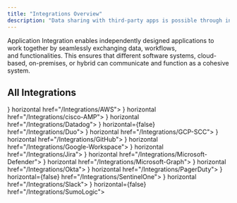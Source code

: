 ```yaml
---
title: "Integrations Overview"
description: "Data sharing with third-party apps is possible through integrations."
---
```


Application Integration enables independently designed applications to work together by seamlessly exchanging data, workflows, and functionalities. This ensures that different software systems, cloud-based, on-premises, or hybrid can communicate and function as a cohesive system.

## All Integrations

<CardGroup cols="3">
  <Card title="AWS" icon={<svg xmlns="http://www.w3.org/2000/svg" x="0px" y="0px" width="24" height="24" viewBox="0 0 48 48">
<path fill="#252f3e" d="M13.527,21.529c0,0.597,0.064,1.08,0.176,1.435c0.128,0.355,0.287,0.742,0.511,1.161 c0.08,0.129,0.112,0.258,0.112,0.371c0,0.161-0.096,0.322-0.303,0.484l-1.006,0.677c-0.144,0.097-0.287,0.145-0.415,0.145 c-0.16,0-0.319-0.081-0.479-0.226c-0.224-0.242-0.415-0.5-0.575-0.758c-0.16-0.274-0.319-0.58-0.495-0.951 c-1.245,1.483-2.81,2.225-4.694,2.225c-1.341,0-2.411-0.387-3.193-1.161s-1.181-1.806-1.181-3.096c0-1.37,0.479-2.483,1.453-3.321 s2.267-1.258,3.911-1.258c0.543,0,1.102,0.048,1.692,0.129s1.197,0.21,1.836,0.355v-1.177c0-1.225-0.255-2.08-0.75-2.58 c-0.511-0.5-1.373-0.742-2.602-0.742c-0.559,0-1.133,0.064-1.724,0.21c-0.591,0.145-1.165,0.322-1.724,0.548 c-0.255,0.113-0.447,0.177-0.559,0.21c-0.112,0.032-0.192,0.048-0.255,0.048c-0.224,0-0.335-0.161-0.335-0.5v-0.79 c0-0.258,0.032-0.451,0.112-0.564c0.08-0.113,0.224-0.226,0.447-0.339c0.559-0.29,1.229-0.532,2.012-0.726 c0.782-0.21,1.612-0.306,2.49-0.306c1.9,0,3.289,0.435,4.183,1.306c0.878,0.871,1.325,2.193,1.325,3.966v5.224H13.527z M7.045,23.979c0.527,0,1.07-0.097,1.644-0.29c0.575-0.193,1.086-0.548,1.517-1.032c0.255-0.306,0.447-0.645,0.543-1.032 c0.096-0.387,0.16-0.855,0.16-1.403v-0.677c-0.463-0.113-0.958-0.21-1.469-0.274c-0.511-0.064-1.006-0.097-1.501-0.097 c-1.07,0-1.852,0.21-2.379,0.645s-0.782,1.048-0.782,1.854c0,0.758,0.192,1.322,0.591,1.709 C5.752,23.786,6.311,23.979,7.045,23.979z M19.865,25.721c-0.287,0-0.479-0.048-0.607-0.161c-0.128-0.097-0.239-0.322-0.335-0.629 l-3.752-12.463c-0.096-0.322-0.144-0.532-0.144-0.645c0-0.258,0.128-0.403,0.383-0.403h1.565c0.303,0,0.511,0.048,0.623,0.161 c0.128,0.097,0.223,0.322,0.319,0.629l2.682,10.674l2.49-10.674c0.08-0.322,0.176-0.532,0.303-0.629 c0.128-0.097,0.351-0.161,0.639-0.161h1.277c0.303,0,0.511,0.048,0.639,0.161c0.128,0.097,0.239,0.322,0.303,0.629l2.522,10.803 l2.762-10.803c0.096-0.322,0.208-0.532,0.319-0.629c0.128-0.097,0.335-0.161,0.623-0.161h1.485c0.255,0,0.399,0.129,0.399,0.403 c0,0.081-0.016,0.161-0.032,0.258s-0.048,0.226-0.112,0.403l-3.847,12.463c-0.096,0.322-0.208,0.532-0.335,0.629 s-0.335,0.161-0.607,0.161h-1.373c-0.303,0-0.511-0.048-0.639-0.161c-0.128-0.113-0.239-0.322-0.303-0.645l-2.474-10.4 L22.18,24.915c-0.08,0.322-0.176,0.532-0.303,0.645c-0.128,0.113-0.351,0.161-0.639,0.161H19.865z M40.379,26.156 c-0.83,0-1.66-0.097-2.458-0.29c-0.798-0.193-1.421-0.403-1.836-0.645c-0.255-0.145-0.431-0.306-0.495-0.451 c-0.064-0.145-0.096-0.306-0.096-0.451v-0.822c0-0.339,0.128-0.5,0.367-0.5c0.096,0,0.192,0.016,0.287,0.048 c0.096,0.032,0.239,0.097,0.399,0.161c0.543,0.242,1.133,0.435,1.756,0.564c0.639,0.129,1.261,0.193,1.9,0.193 c1.006,0,1.788-0.177,2.331-0.532c0.543-0.355,0.83-0.871,0.83-1.532c0-0.451-0.144-0.822-0.431-1.129 c-0.287-0.306-0.83-0.58-1.612-0.838l-2.315-0.726c-1.165-0.371-2.027-0.919-2.554-1.645c-0.527-0.709-0.798-1.499-0.798-2.338 c0-0.677,0.144-1.274,0.431-1.79s0.671-0.967,1.149-1.322c0.479-0.371,1.022-0.645,1.66-0.838C39.533,11.081,40.203,11,40.906,11 c0.351,0,0.718,0.016,1.07,0.064c0.367,0.048,0.702,0.113,1.038,0.177c0.319,0.081,0.623,0.161,0.91,0.258s0.511,0.193,0.671,0.29 c0.224,0.129,0.383,0.258,0.479,0.403c0.096,0.129,0.144,0.306,0.144,0.532v0.758c0,0.339-0.128,0.516-0.367,0.516 c-0.128,0-0.335-0.064-0.607-0.193c-0.91-0.419-1.932-0.629-3.065-0.629c-0.91,0-1.628,0.145-2.123,0.451 c-0.495,0.306-0.75,0.774-0.75,1.435c0,0.451,0.16,0.838,0.479,1.145c0.319,0.306,0.91,0.613,1.756,0.887l2.267,0.726 c1.149,0.371,1.98,0.887,2.474,1.548s0.734,1.419,0.734,2.257c0,0.693-0.144,1.322-0.415,1.87 c-0.287,0.548-0.671,1.032-1.165,1.419c-0.495,0.403-1.086,0.693-1.772,0.903C41.943,26.043,41.193,26.156,40.379,26.156z"></path><path fill="#f90" d="M43.396,33.992c-5.252,3.918-12.883,5.998-19.445,5.998c-9.195,0-17.481-3.434-23.739-9.142 c-0.495-0.451-0.048-1.064,0.543-0.709c6.769,3.966,15.118,6.369,23.755,6.369c5.827,0,12.229-1.225,18.119-3.741 C43.508,32.364,44.258,33.347,43.396,33.992z M45.583,31.477c-0.671-0.871-4.438-0.419-6.146-0.21 c-0.511,0.064-0.591-0.387-0.128-0.726c3.001-2.128,7.934-1.516,8.509-0.806c0.575,0.726-0.16,5.708-2.969,8.094 c-0.431,0.371-0.846,0.177-0.655-0.306C44.833,35.927,46.254,32.331,45.583,31.477z"></path>
</svg>} horizontal href="/Integrations/AWS">
    
  </Card>
  <Card title="Cisco AMP" icon={<svg width="24px" height="24px" viewBox="0 0 24 24" role="img" xmlns="http://www.w3.org/2000/svg"><path d="M16.331 18.171V17.06l-.022.01c-.25.121-.522.19-.801.203a1.186 1.186 0 0 1-.806-.237 1.038 1.038 0 0 1-.352-.498 1.21 1.21 0 0 1-.023-.667c.052-.225.178-.426.357-.569.16-.134.355-.218.562-.242a1.85 1.85 0 0 1 1.061.198l.024.013v-1.117l-.051-.014a2.862 2.862 0 0 0-1.011-.132 2.34 2.34 0 0 0-.903.206c-.287.132-.54.327-.739.571a2.221 2.221 0 0 0-.04 2.705c.295.378.709.645 1.175.756.491.12 1.006.102 1.487-.052l.082-.023m-10.995 0V17.06l-.022.01c-.25.121-.522.19-.801.203a1.183 1.183 0 0 1-.806-.237 1.03 1.03 0 0 1-.351-.498 1.202 1.202 0 0 1-.024-.667c.052-.225.177-.426.357-.569.16-.134.355-.218.562-.242a1.85 1.85 0 0 1 1.061.198l.024.013v-1.117l-.051-.014a2.862 2.862 0 0 0-1.011-.132 2.344 2.344 0 0 0-.903.206 2.08 2.08 0 0 0-.74.571 2.224 2.224 0 0 0-.041 2.705 2.11 2.11 0 0 0 1.176.756c.491.12 1.005.102 1.487-.052l.083-.023m3.924-.922-.004.957.07.012c.22.041.441.069.664.085.195.019.391.022.587.012.187-.014.372-.049.551-.104.21-.06.405-.163.571-.305a1.16 1.16 0 0 0 .333-.478 1.31 1.31 0 0 0-.007-.96 1.068 1.068 0 0 0-.298-.414 1.261 1.261 0 0 0-.438-.255l-.722-.268a.388.388 0 0 1-.197-.188.245.245 0 0 1 .008-.219.382.382 0 0 1 .154-.142.798.798 0 0 1 .257-.074c.153-.022.308-.021.46.005.18.02.358.051.533.096l.038.008v-.883l-.069-.015a4.749 4.749 0 0 0-.543-.097 2.844 2.844 0 0 0-.714-.003c-.3.027-.585.143-.821.33-.16.126-.281.293-.351.484-.104.29-.105.608 0 .899.054.145.14.274.252.381.097.093.207.173.327.236.157.084.324.149.497.195.057.017.114.035.17.054l.085.031.024.01c.084.03.162.078.226.14.045.042.08.094.101.151a.325.325 0 0 1 .001.161.339.339 0 0 1-.166.198.856.856 0 0 1-.275.086 2.032 2.032 0 0 1-.427.021 5.208 5.208 0 0 1-.557-.074 9.195 9.195 0 0 1-.287-.067l-.033-.006zm-2.475.995h1.05v-4.167h-1.05v4.167zm12.162-2.936a1.095 1.095 0 0 1 1.541.158 1.094 1.094 0 0 1-.157 1.541l-.017.014a1.096 1.096 0 0 1-1.367-1.713m-1.525.854a2.193 2.193 0 0 0 2.666 2.107 2.139 2.139 0 0 0 .701-3.937 2.207 2.207 0 0 0-3.367 1.83m5.539-5.434a.52.52 0 0 0 1.039 0V9.573a.52.52 0 0 0-1.039 0v1.155m-2.844 0a.522.522 0 0 0 1.041 0V8.139a.521.521 0 0 0-1.04 0v2.589m-2.887 1.043a.521.521 0 0 0 1.039 0V6.17a.52.52 0 0 0-1.039 0v5.601m-2.838-1.043a.521.521 0 0 0 1.04 0V8.139a.52.52 0 0 0-1.039 0v2.589m-2.9 0a.522.522 0 0 0 1.039 0V9.573a.52.52 0 0 0-1.039 0v1.155m-2.87 0a.52.52 0 0 0 1.039 0V8.139a.52.52 0 0 0-1.039 0v2.589m-2.887 1.043a.52.52 0 0 0 1.039 0V6.17a.52.52 0 0 0-1.039 0v5.601m-2.861-1.043a.522.522 0 0 0 1.04 0V8.139a.52.52 0 0 0-1.039 0v2.589m-2.877 0a.521.521 0 0 0 1.039 0V9.573a.52.52 0 0 0-1.039 0v1.155"/></svg>} horizontal href="/Integrations/cisco-AMP">
    
  </Card>
  <Card title="Datadog" icon={<svg xmlns="http://www.w3.org/2000/svg" width="24" height="24" viewBox="0 0 24 24"><path fill="#59c7f9" d="m19.57 17.04l-1.997-1.316l-1.665 2.782l-1.937-.567l-1.706 2.604l.087.82l9.274-1.71l-.538-5.794zm-8.649-2.498l1.488-.204c.241.108.409.15.697.223c.45.117.97.23 1.741-.16c.18-.088.553-.43.704-.625l6.096-1.106l.622 7.527l-10.444 1.882zm11.325-2.712l-.602.115L20.488 0L.789 2.285l2.427 19.693l2.306-.334c-.184-.263-.471-.581-.96-.989c-.68-.564-.44-1.522-.039-2.127c.53-1.022 3.26-2.322 3.106-3.956c-.056-.594-.15-1.368-.702-1.898c-.02.22.017.432.017.432s-.227-.289-.34-.683c-.112-.15-.2-.199-.319-.4c-.085.233-.073.503-.073.503s-.186-.437-.216-.807c-.11.166-.137.48-.137.48s-.241-.69-.186-1.062c-.11-.323-.436-.965-.343-2.424c.6.421 1.924.321 2.44-.439c.171-.251.288-.939-.086-2.293c-.24-.868-.835-2.16-1.066-2.651l-.028.02c.122.395.374 1.223.47 1.625c.293 1.218.372 1.642.234 2.204c-.116.488-.397.808-1.107 1.165c-.71.358-1.653-.514-1.713-.562c-.69-.55-1.224-1.447-1.284-1.883c-.062-.477.275-.763.445-1.153c-.243.07-.514.192-.514.192s.323-.334.722-.624c.165-.109.262-.178.436-.323a10 10 0 0 0-.456.003s.42-.227.855-.392c-.318-.014-.623-.003-.623-.003s.937-.419 1.678-.727c.509-.208 1.006-.147 1.286.257c.367.53.752.817 1.569.996c.501-.223.653-.337 1.284-.509c.554-.61.99-.688.99-.688s-.216.198-.274.51c.314-.249.66-.455.66-.455s-.134.164-.259.426l.03.043c.366-.22.797-.394.797-.394s-.123.156-.268.358c.277-.002.838.012 1.056.037c1.285.028 1.552-1.374 2.045-1.55c.618-.22.894-.353 1.947.68c.903.888 1.609 2.477 1.259 2.833c-.294.295-.874-.115-1.516-.916a3.5 3.5 0 0 1-.716-1.562a1.53 1.53 0 0 0-.497-.85s.23.51.23.96c0 .246.03 1.165.424 1.68c-.039.076-.057.374-.1.43c-.458-.554-1.443-.95-1.604-1.067c.544.445 1.793 1.468 2.273 2.449c.453.927.186 1.777.416 1.997c.065.063.976 1.197 1.15 1.767c.306.994.019 2.038-.381 2.685l-1.117.174c-.163-.045-.273-.068-.42-.153c.08-.143.241-.5.243-.572l-.063-.111c-.348.492-.93.97-1.414 1.245c-.633.359-1.363.304-1.838.156c-1.348-.415-2.623-1.327-2.93-1.566c0 0-.01.191.048.234c.34.383 1.119 1.077 1.872 1.56l-1.605.177l.759 5.908c-.337.048-.39.071-.757.124c-.325-1.147-.946-1.895-1.624-2.332c-.599-.384-1.424-.47-2.214-.314l-.05.059a2.85 2.85 0 0 1 1.863.444c.654.413 1.181 1.481 1.375 2.124c.248.822.42 1.7-.248 2.632c-.476.662-1.864 1.028-2.986.237c.3.481.705.876 1.25.95c.809.11 1.577-.03 2.106-.574c.452-.464.69-1.434.628-2.456l.714-.104l.258 1.834l11.827-1.424zM15.05 6.848c-.034.075-.085.125-.007.37l.004.014l.013.032l.032.073c.14.287.295.558.552.696q.1-.017.207-.023c.242-.01.395.028.492.08c.009-.048.01-.119.005-.222c-.018-.364.072-.982-.626-1.308c-.264-.122-.634-.084-.757.068a.3.3 0 0 1 .058.013c.186.066.06.13.027.207m1.958 3.392c-.092-.05-.52-.03-.821.005c-.574.068-1.193.267-1.328.372c-.247.191-.135.523.047.66c.511.382.96.638 1.432.575c.29-.038.546-.497.728-.914c.124-.288.124-.598-.058-.698m-5.077-2.942c.162-.154-.805-.355-1.556.156c-.554.378-.571 1.187-.041 1.646c.053.046.096.078.137.104a4.8 4.8 0 0 1 1.396-.412c.113-.125.243-.345.21-.745c-.044-.542-.455-.456-.146-.749"/></svg>} horizontal href="/Integrations/Datadog">
    
  </Card>
  <Card title="DuoSecurity" icon={<svg viewBox="0 0 567.2455134720947 95.92" xmlns="http://www.w3.org/2000/svg" width="2500" height="423"><path d="M32.08 0H45v77.25H32.08z" fill="#6b0aea"/><g fill-rule="evenodd"><path d="M48.13 95.88l12.91-8V21a32.21 32.21 0 0 0-12.91-5.72zM16 87.92l12.92 8v-80.6A32.19 32.19 0 0 0 16 21zM64.17 3.67v82.81l6-3.72a15.3 15.3 0 0 0 6.89-13V30.65c.03-11.28-12.89-26.98-12.89-26.98zM0 69.73a15.27 15.27 0 0 0 6.89 13l6 3.72V3.67S0 19.37 0 30.65z" fill="#6b0aea"/><path d="M386.68 78.16V17.24l9.32-3.92v64.84zM372 52.64a11.52 11.52 0 0 0-3.69-8.79 12.59 12.59 0 0 0-8.77-3.28 12.16 12.16 0 0 0-8.65 3.28 13.24 13.24 0 0 0-4 8.79zm-12.64 26.25q-9.83 0-16-6.32t-6.13-16.77q0-10.44 6.23-16.73t16.11-6.27q9.89 0 16 6t6.15 15.76a27.23 27.23 0 0 1-.33 4.37h-34.6a12.7 12.7 0 0 0 3.81 8.87 12.25 12.25 0 0 0 8.73 3.28q7.63 0 10.74-6.24h10.09A20 20 0 0 1 372.73 75a22.14 22.14 0 0 1-13.37 3.89zm-58.63-45.36v7q4.5-7.77 14.43-7.77a16.93 16.93 0 0 1 12.58 5q5 5 5 14v26.4h-9.26V53.21q0-6-3-9.19a10.83 10.83 0 0 0-8.28-3.2 11 11 0 0 0-8.4 3.18q-3.07 3.19-3.07 9.19v24.97h-9.35V33.53zM274 78.16V33.53h9.35v44.63zm-6.77-37.1h-11v24.7a4.72 4.72 0 0 0 1.19 3.61c.79.73 2.14 1.09 4.06 1.09h5.74v7.7h-7.38q-13 0-13-12.4V26.34l9.43-3.91v11.1h11zm-56.69-7.53v7Q215 32.8 225 32.8a17 17 0 0 1 12.59 5q5 5 5 14v26.36h-9.27V53.21q0-6-3-9.19a10.83 10.83 0 0 0-8.28-3.2A11 11 0 0 0 213.6 44q-3.07 3.19-3.08 9.19v24.97h-9.34V33.53zm-24 19.11a11.52 11.52 0 0 0-3.69-8.79 12.59 12.59 0 0 0-8.85-3.28 12.16 12.16 0 0 0-8.65 3.28 13.19 13.19 0 0 0-4 8.79zm-12.68 26.25q-9.84 0-16-6.32t-6.14-16.77q0-10.44 6.23-16.73t16.11-6.27q9.88 0 16 6t6.15 15.76a27.23 27.23 0 0 1-.33 4.37h-34.6a12.66 12.66 0 0 0 3.82 8.87 12.21 12.21 0 0 0 8.73 3.28q7.62 0 10.74-6.24h10.08A20 20 0 0 1 187.22 75a22.13 22.13 0 0 1-13.36 3.89zm-46.59-50.22a10.54 10.54 0 0 0-6.8 2.1 7.39 7.39 0 0 0-2.63 6.12A6.91 6.91 0 0 0 121 43a21.56 21.56 0 0 0 7.54 3.08q4.42 1 8.85 2.23A15.94 15.94 0 0 1 144.9 53q3.1 3.39 3.11 9.64t-5.33 11.17q-5.33 4.95-14.26 5t-14.51-4.14a13.41 13.41 0 0 1-5.58-11.42h10a8.6 8.6 0 0 0 2.79 5.92q2.46 2.18 7.22 2.18a10.91 10.91 0 0 0 7.5-2.43 8 8 0 0 0 1.06-10.93 10.27 10.27 0 0 0-4.34-2.8 56 56 0 0 0-5.86-1.66q-3.2-.72-6.44-1.7a27.57 27.57 0 0 1-5.9-2.51 11.71 11.71 0 0 1-4.35-4.5 14.44 14.44 0 0 1-1.68-7.24 14.72 14.72 0 0 1 5.37-11.87q5.37-4.5 13.94-4.5T141.33 25q5.13 3.89 5.7 11.26H136.7a8.14 8.14 0 0 0-2.79-5.43 9.61 9.61 0 0 0-6.64-2.16zM532.86 36.07a19.44 19.44 0 0 0-8.84 2 15.82 15.82 0 0 0-6.51 6.1 19.76 19.76 0 0 0-2.58 10.12H550a18.2 18.2 0 0 0-2.05-10.16 14.78 14.78 0 0 0-6.39-6.1 19.46 19.46 0 0 0-8.7-1.96zm-.16 38.71a18.65 18.65 0 0 0 11.3-3.34 13.63 13.63 0 0 0 5.57-9.11h3.85a17.64 17.64 0 0 1-6.68 11.24q-5.44 4.26-13.88 4.26a22.74 22.74 0 0 1-11.17-2.69 19.25 19.25 0 0 1-7.69-7.75 24.4 24.4 0 0 1-2.78-12A24.2 24.2 0 0 1 514 43.54a19.31 19.31 0 0 1 7.66-7.75 22.74 22.74 0 0 1 11.17-2.69A22.19 22.19 0 0 1 544 35.79a18.26 18.26 0 0 1 7.12 7.07 19.05 19.05 0 0 1 2.42 9.35 24.11 24.11 0 0 1-.41 4.26h-38.2a20.14 20.14 0 0 0 2.58 10.24 15.58 15.58 0 0 0 6.47 6.1 19.39 19.39 0 0 0 8.72 1.97zm-45.55-42q7.86 0 12.78 4.82t4.91 14.21v25.46h-3.68V52c0-5.24-1.34-9.25-4-12s-6.33-4.14-11-4.14a15.24 15.24 0 0 0-11.59 4.62q-4.38 4.62-4.38 13.61v23.18h-3.68V33.66h3.68v11.49a15.57 15.57 0 0 1 6.27-9.24 18.56 18.56 0 0 1 10.69-3.13zm-55.45-8.34a24.09 24.09 0 0 0-12.24 3.14 22.31 22.31 0 0 0-8.6 8.91A27.75 27.75 0 0 0 407.71 50a27.75 27.75 0 0 0 3.15 13.49 22.37 22.37 0 0 0 8.6 8.91 25.42 25.42 0 0 0 24.44 0 22.27 22.27 0 0 0 8.64-8.91A27.75 27.75 0 0 0 455.69 50a27.75 27.75 0 0 0-3.15-13.49 22.2 22.2 0 0 0-8.64-8.91 24.15 24.15 0 0 0-12.2-3.16zm0-3.29a28.09 28.09 0 0 1 14.3 3.66A25.62 25.62 0 0 1 455.9 35a31 31 0 0 1 3.56 15 31 31 0 0 1-3.56 14.94 26 26 0 0 1-9.9 10.25 29.45 29.45 0 0 1-28.58 0 26.21 26.21 0 0 1-10-10.27A30.63 30.63 0 0 1 403.86 50a30.63 30.63 0 0 1 3.6-15 25.85 25.85 0 0 1 10-10.23 28.07 28.07 0 0 1 14.24-3.62z" fill="#040404"/></g><path d="M563.47 39.55l-1-1.51h-.82v1.51h-1v-4.73h2.16c1.12 0 1.79.59 1.79 1.56a1.47 1.47 0 0 1-1 1.46l1.16 1.69zm0-3.11c0-.45-.31-.68-.82-.68h-1v1.36h1.05c.51 0 .8-.27.8-.67z" fill="#040404"/><path d="M562.4 42.16a4.85 4.85 0 1 1 4.84-4.84 4.85 4.85 0 0 1-4.84 4.84zm0-8.63a3.79 3.79 0 1 0 3.79 3.79 3.79 3.79 0 0 0-3.79-3.79z" fill="#040404"/></svg>} horizontal={false} href="/Integrations/Duo">
    
  </Card>
  <Card title="GCP SCC" icon={<svg xmlns="http://www.w3.org/2000/svg" x="0px" y="0px" width="24" height="24" viewBox="0 0 48 48">
<linearGradient id="nBzteS51Qxjtut4Vh3V9ra_fpGM2cINbbu4_gr1" x1="46.95" x2="24.45" y1="23.75" y2="25.25" gradientUnits="userSpaceOnUse"><stop offset="0" stop-color="#2aa4f4"></stop><stop offset="1" stop-color="#007ad9"></stop></linearGradient><path fill="url(#nBzteS51Qxjtut4Vh3V9ra_fpGM2cINbbu4_gr1)" d="M38.193,18.359c-0.771-2.753-2.319-5.177-4.397-7.03l-4.598,4.598	c1.677,1.365,2.808,3.374,3.014,5.648v1.508c0.026,0,0.05-0.008,0.076-0.008c2.322,0,4.212,1.89,4.212,4.212S34.61,31.5,32.288,31.5	c-0.026,0-0.05-0.007-0.076-0.008V31.5h-6.666H24V38h8.212v-0.004c0.026,0,0.05,0.004,0.076,0.004C38.195,38,43,33.194,43,27.288	C43,23.563,41.086,20.279,38.193,18.359z"></path><path fill="#ffe082" d="M19.56,25.59l4.72-4.72c-0.004-0.005-0.008-0.009-0.011-0.013l-4.717,4.717	C19.554,25.579,19.557,25.584,19.56,25.59z" opacity=".5"></path><path fill="#90caf9" d="M19.56,25.59l4.72-4.72c-0.004-0.005-0.008-0.009-0.011-0.013l-4.717,4.717	C19.554,25.579,19.557,25.584,19.56,25.59z" opacity=".5"></path><linearGradient id="nBzteS51Qxjtut4Vh3V9rb_fpGM2cINbbu4_gr2" x1="24.835" x2="18.428" y1="9.608" y2="19.289" gradientUnits="userSpaceOnUse"><stop offset="0" stop-color="#f7572f"></stop><stop offset=".523" stop-color="#f7552d"></stop><stop offset=".712" stop-color="#f75026"></stop><stop offset=".846" stop-color="#f7461b"></stop><stop offset=".954" stop-color="#f7390a"></stop><stop offset="1" stop-color="#f73100"></stop></linearGradient><path fill="url(#nBzteS51Qxjtut4Vh3V9rb_fpGM2cINbbu4_gr2)" d="M24,7.576c-8.133,0-14.75,6.617-14.75,14.75c0,0.233,0.024,0.46,0.035,0.69h6.5	c-0.019-0.228-0.035-0.457-0.035-0.69c0-4.549,3.701-8.25,8.25-8.25c1.969,0,3.778,0.696,5.198,1.851l4.598-4.598	C31.188,9.003,27.761,7.576,24,7.576z"></path><path fill="#90caf9" d="M15.712,31.5L15.712,31.5c-0.001,0-0.001,0-0.002,0c-0.611,0-1.188-0.137-1.712-0.373	l-4.71,4.71C11.081,37.188,13.301,38,15.71,38c0.001,0,0.001,0,0.002,0v0H24v-6.5H15.712z" opacity=".5"></path><linearGradient id="nBzteS51Qxjtut4Vh3V9rc_fpGM2cINbbu4_gr3" x1="31.305" x2="8.555" y1="40.347" y2="30.222" gradientUnits="userSpaceOnUse"><stop offset="0" stop-color="#4caf50"></stop><stop offset=".486" stop-color="#4aae50"></stop><stop offset=".661" stop-color="#43a94e"></stop><stop offset=".786" stop-color="#38a14c"></stop><stop offset=".887" stop-color="#279648"></stop><stop offset=".972" stop-color="#184"></stop><stop offset="1" stop-color="#088242"></stop></linearGradient><path fill="url(#nBzteS51Qxjtut4Vh3V9rc_fpGM2cINbbu4_gr3)" d="M15.712,31.5L15.712,31.5c-0.001,0-0.001,0-0.002,0c-0.611,0-1.188-0.137-1.712-0.373	l-4.71,4.71C11.081,37.188,13.301,38,15.71,38c0.001,0,0.001,0,0.002,0v0H24v-6.5H15.712z"></path><linearGradient id="nBzteS51Qxjtut4Vh3V9rd_fpGM2cINbbu4_gr4" x1="17.16" x2="7.285" y1="28.692" y2="19.067" gradientUnits="userSpaceOnUse"><stop offset="0" stop-color="#ffd747"></stop><stop offset=".482" stop-color="#ffd645"></stop><stop offset=".655" stop-color="#fed43e"></stop><stop offset=".779" stop-color="#fccf33"></stop><stop offset=".879" stop-color="#fac922"></stop><stop offset=".964" stop-color="#f7c10c"></stop><stop offset="1" stop-color="#f5bc00"></stop></linearGradient><path fill="url(#nBzteS51Qxjtut4Vh3V9rd_fpGM2cINbbu4_gr4)" d="M11.5,27.29c0-2.32,1.89-4.21,4.21-4.21c1.703,0,3.178,1.023,3.841,2.494l4.717-4.717	c-1.961-2.602-5.065-4.277-8.559-4.277C9.81,16.58,5,21.38,5,27.29c0,3.491,1.691,6.59,4.288,8.547l4.71-4.71	C12.53,30.469,11.5,28.999,11.5,27.29z"></path>
</svg>} horizontal href="/Integrations/GCP-SCC">
    
  </Card>
  <Card title="GitHub" icon={<svg xmlns="http://www.w3.org/2000/svg" x="0px" y="0px" width="24" height="24" viewBox="0 0 50 50">
  <path d="M17.791,46.836C18.502,46.53,19,45.823,19,45v-5.4c0-0.197,0.016-0.402,0.041-0.61C19.027,38.994,19.014,38.997,19,39 c0,0-3,0-3.6,0c-1.5,0-2.8-0.6-3.4-1.8c-0.7-1.3-1-3.5-2.8-4.7C8.9,32.3,9.1,32,9.7,32c0.6,0.1,1.9,0.9,2.7,2c0.9,1.1,1.8,2,3.4,2 c2.487,0,3.82-0.125,4.622-0.555C21.356,34.056,22.649,33,24,33v-0.025c-5.668-0.182-9.289-2.066-10.975-4.975 c-3.665,0.042-6.856,0.405-8.677,0.707c-0.058-0.327-0.108-0.656-0.151-0.987c1.797-0.296,4.843-0.647,8.345-0.714 c-0.112-0.276-0.209-0.559-0.291-0.849c-3.511-0.178-6.541-0.039-8.187,0.097c-0.02-0.332-0.047-0.663-0.051-0.999 c1.649-0.135,4.597-0.27,8.018-0.111c-0.079-0.5-0.13-1.011-0.13-1.543c0-1.7,0.6-3.5,1.7-5c-0.5-1.7-1.2-5.3,0.2-6.6 c2.7,0,4.6,1.3,5.5,2.1C21,13.4,22.9,13,25,13s4,0.4,5.6,1.1c0.9-0.8,2.8-2.1,5.5-2.1c1.5,1.4,0.7,5,0.2,6.6c1.1,1.5,1.7,3.2,1.6,5 c0,0.484-0.045,0.951-0.11,1.409c3.499-0.172,6.527-0.034,8.204,0.102c-0.002,0.337-0.033,0.666-0.051,0.999 c-1.671-0.138-4.775-0.28-8.359-0.089c-0.089,0.336-0.197,0.663-0.325,0.98c3.546,0.046,6.665,0.389,8.548,0.689 c-0.043,0.332-0.093,0.661-0.151,0.987c-1.912-0.306-5.171-0.664-8.879-0.682C35.112,30.873,31.557,32.75,26,32.969V33 c2.6,0,5,3.9,5,6.6V45c0,0.823,0.498,1.53,1.209,1.836C41.37,43.804,48,35.164,48,25C48,12.318,37.683,2,25,2S2,12.318,2,25 C2,35.164,8.63,43.804,17.791,46.836z"></path>
</svg>} horizontal href="/Integrations/GitHub">
    
  </Card>
  <Card title="GWorkspace" icon={<svg xmlns="http://www.w3.org/2000/svg" x="0px" y="0px" width="24" height="24" viewBox="0 0 48 48">
<path fill="#fbc02d" d="M43.611,20.083H42V20H24v8h11.303c-1.649,4.657-6.08,8-11.303,8c-6.627,0-12-5.373-12-12	s5.373-12,12-12c3.059,0,5.842,1.154,7.961,3.039l5.657-5.657C34.046,6.053,29.268,4,24,4C12.955,4,4,12.955,4,24s8.955,20,20,20	s20-8.955,20-20C44,22.659,43.862,21.35,43.611,20.083z"></path><path fill="#e53935" d="M6.306,14.691l6.571,4.819C14.655,15.108,18.961,12,24,12c3.059,0,5.842,1.154,7.961,3.039	l5.657-5.657C34.046,6.053,29.268,4,24,4C16.318,4,9.656,8.337,6.306,14.691z"></path><path fill="#4caf50" d="M24,44c5.166,0,9.86-1.977,13.409-5.192l-6.19-5.238C29.211,35.091,26.715,36,24,36	c-5.202,0-9.619-3.317-11.283-7.946l-6.522,5.025C9.505,39.556,16.227,44,24,44z"></path><path fill="#1565c0" d="M43.611,20.083L43.595,20L42,20H24v8h11.303c-0.792,2.237-2.231,4.166-4.087,5.571	c0.001-0.001,0.002-0.001,0.003-0.002l6.19,5.238C36.971,39.205,44,34,44,24C44,22.659,43.862,21.35,43.611,20.083z"></path>
</svg>} horizontal href="/Integrations/Google-Workspace">
    
  </Card>
  <Card title="JIRA" icon={<svg xmlns="http://www.w3.org/2000/svg" x="0px" y="0px" width="24" height="24" viewBox="0 0 24 23.873">
<path d="M 12 1 A 2 2 0 0 0 12 5 A 2 2 0 0 0 12 1 z M 6 2 A 2 2 0 0 0 6 6 A 2 2 0 0 0 6 2 z M 18 2 A 2 2 0 0 0 18 6 A 2 2 0 0 0 18 2 z M 10.521484 7.9160156 C 10.191484 7.9160156 9.938625 8.2162031 10.015625 8.5332031 C 10.167625 9.1742031 10.586328 10.174656 11.736328 10.847656 C 11.894328 10.940656 12.107625 10.940656 12.265625 10.847656 C 13.414625 10.173656 13.833328 9.1732031 13.986328 8.5332031 C 14.061328 8.2162031 13.808516 7.9160156 13.478516 7.9160156 L 10.521484 7.9160156 z M 19.609375 8.0605469 C 19.535922 8.0452344 19.458359 8.0464063 19.380859 8.0664062 L 16.380859 8.8261719 C 16.160859 8.8761719 16.02 9.0766406 16 9.3066406 C 15.863609 11.196626 13.70152 12.979492 11.990234 14.087891 C 10.283603 12.976702 8.1343757 11.195768 7.9980469 9.3066406 C 7.9820469 9.0786406 7.8430938 8.8782656 7.6210938 8.8222656 L 4.6113281 8.0683594 C 4.3013281 7.9903594 3.9802812 8.2190625 3.9882812 8.5390625 C 4.0802812 12.217062 7.4761875 15.719047 9.8671875 17.248047 C 12.261187 18.777047 14.057703 21.379266 14.720703 22.447266 C 14.905703 22.745266 15.228125 22.925828 15.578125 22.923828 L 16.998047 22.917969 L 17.509766 22.917969 C 18.253766 22.917969 18.731297 22.138703 18.404297 21.470703 C 17.793089 20.219595 16.681005 18.35029 15.023438 16.607422 C 17.284237 14.867011 19.922804 11.771468 20.001953 8.5351562 C 20.008703 8.2951562 19.829734 8.1064844 19.609375 8.0605469 z M 7.6601562 18.126953 C 6.7001563 19.376953 6.0200781 20.586797 5.5800781 21.466797 C 5.2500781 22.136797 5.7304688 22.916016 6.4804688 22.916016 C 6.4804688 22.916016 8.47 22.926016 8.5 22.916016 C 8.81 22.896016 9.0995313 22.715312 9.2695312 22.445312 C 9.5495313 22.005312 10.030156 21.286328 10.660156 20.486328 C 10.100156 19.916328 9.4690625 19.375547 8.7890625 18.935547 C 8.4490625 18.715547 8.0701563 18.446953 7.6601562 18.126953 z"></path>
</svg>} horizontal href="/Integrations/Jira">
    
  </Card>
  <Card title="MDE" icon={<svg xmlns="http://www.w3.org/2000/svg" x="0px" y="0px" width="24" height="24" viewBox="0 0 48 48">
<path fill="#0370c8" d="M24,44c-0.552,0-1-0.448-1-1s0.448-1,1-1V44z"></path><path fill="#0f5094" d="M25,43c0,0.552-0.448,1-1,1v-2C24.552,42,25,42.448,25,43z"></path><circle cx="42" cy="11" r="1" fill="#0883d9"></circle><circle cx="6" cy="11" r="1" fill="#33bff0"></circle><path fill="#0f5094" d="M24,43l0.427,0.907c0,0,15.144-7.9,18.08-19.907H24V43z"></path><path fill="#0883d9" d="M43,11l-1-1c-11.122,0-11.278-6-18-6v20h18.507C42.822,22.712,43,21.378,43,20C43,16.856,43,11,43,11	z"></path><path fill="#0370c8" d="M24,43l-0.427,0.907c0,0-15.144-7.9-18.08-19.907H24V43z"></path><path fill="#33bff0" d="M5,11l1-1c11.122,0,11.278-6,18-6v20H5.493C5.178,22.712,5,21.378,5,20C5,16.856,5,11,5,11z"></path>
</svg>} horizontal href="/Integrations/Microsoft-Defender">
    
  </Card>
  <Card title="MS Graph" icon={<svg xmlns="http://www.w3.org/2000/svg" x="0px" y="0px" width="24" height="24" viewBox="0 0 48 48">
<path fill="#ff5722" d="M6 6H22V22H6z" transform="rotate(-180 14 14)"></path><path fill="#4caf50" d="M26 6H42V22H26z" transform="rotate(-180 34 14)"></path><path fill="#ffc107" d="M26 26H42V42H26z" transform="rotate(-180 34 34)"></path><path fill="#03a9f4" d="M6 26H22V42H6z" transform="rotate(-180 14 34)"></path>
</svg>} horizontal href="/Integrations/Microsoft-Graph">
    
  </Card>
  <Card title="Okta" icon={<svg version="1.1" id="Layer_1" xmlns="http://www.w3.org/2000/svg" xmlnsXlink="http://www.w3.org/1999/xlink" x="10px" y="10px"
width="24" height="24" viewBox="0 0 1200 600" style={{enableBackground: "new 0 0 1200 600"}} xmlSpace="preserve">
<style type="text/css">
{`.st0{fill:#007DC1;}`}
</style>
<path className="st0" d="M300.6,227.4C245,227.4,200,272.4,200,328s45,100.6,100.6,100.6s100.6-45,100.6-100.6S356.2,227.4,300.6,227.4z
M300.6,378.4c-27.8,0-50.4-22.6-50.4-50.4s22.6-50.4,50.4-50.4S351,300.2,351,328C351,355.8,328.4,378.4,300.6,378.4z M477.4,361.8
c0-8,9.6-11.8,15.2-6.2c25.2,25.6,66.8,69.6,67,69.8c0.6,0.6,1.2,1.6,3.6,2.4c1,0.4,2.6,0.4,4.4,0.4H613c8.2,0,10.6-9.4,6.8-14.2
l-75.2-77l-4-4c-8.6-10.2-7.6-14.2,2.2-24.6l59.6-66.6c3.8-4.8,1.4-14-7-14h-41.2c-1.6,0-2.8,0-4,0.4c-2.4,0.8-3.4,1.6-4,2.4
c-0.2,0.2-33.2,35.8-53.6,57.6c-5.6,6-15.6,2-15.6-6.2V167.8c0-5.8-4.8-8-8.6-8h-33.6c-5.8,0-8.6,3.8-8.6,7.2v253.2
c0,5.8,4.8,7.4,8.8,7.4h33.6c5.2,0,8.6-3.8,8.6-7.6v-58.2H477.4z M751.8,419l-3.6-33.6c-0.4-4.6-4.8-7.8-9.4-7
c-2.6,0.4-5.2,0.6-7.8,0.6c-26.8,0-48.6-21-50.2-47.6v-44c0-5.4,4-9.8,9.4-9.8h45c3.2,0,8-2.8,8-8.6v-31.8c0-6.2-4-9.4-7.6-9.4
h-45.4c-5.2,0-9.4-3.8-9.6-9v-51c0-3.2-2.4-8-8.6-8h-33.4c-4.2,0-8.2,2.6-8.2,7.8v163.8c1.4,54.4,46,97.8,100.6,97.8
c4.6,0,9-0.4,13.4-1C749.2,427.6,752.4,423.6,751.8,419z M994.2,376.8c-28.4,0-32.8-10.2-32.8-48.4v-92.2c0-3.2-2.4-8.6-8.8-8.6H919
c-4.2,0-8.8,3.4-8.8,8.6v4.2c-14.6-8.4-31.6-13.2-49.6-13.2c-55.6,0-100.6,45-100.6,100.6s45,100.6,100.6,100.6
c25,0,47.8-9.2,65.4-24.2c9.4,14.4,24.6,24,48.4,24.2c4,0,25.6,0.8,25.6-9.4v-35.8C1000,380.2,997.6,376.8,994.2,376.8L994.2,376.8z
M860.8,378.4c-27.8,0-50.4-22.6-50.4-50.4c0-27.8,22.6-50.4,50.4-50.4c27.8,0,50.4,22.6,50.4,50.4
C911,355.8,888.4,378.4,860.8,378.4z"/>
</svg>} horizontal href="/Integrations/Okta">
    
  </Card>
  <Card title="PagerDuty" icon={<svg xmlns="http://www.w3.org/2000/svg" viewBox="0 0 24 24" id="pagerduty"><path fill="#6563FF" d="M17 3c-1.6-.8-2.7-1-5.2-1H6v12.1h5.8c2.3 0 4-.1 5.5-1.1 1.6-1.1 2.6-3 2.5-5 .1-2.1-1-4-2.8-5zm-4.6 8.6H8.9v-7h3.3c3 0 4.5 1 4.5 3.4.1 2.6-1.8 3.6-4.3 3.6zM6 22h2.9v-5.3H6V22z"></path></svg>} horizontal href="/Integrations/PagerDuty">
    
  </Card>
  <Card title="SentinelOne" icon={<svg viewBox="0 0 567.2455134720947 95.92" xmlns="http://www.w3.org/2000/svg" width="25" height="42"><path d="M32.08 0H45v77.25H32.08z" fill="#6b0aea"/><g fill-rule="evenodd"><path d="M48.13 95.88l12.91-8V21a32.21 32.21 0 0 0-12.91-5.72zM16 87.92l12.92 8v-80.6A32.19 32.19 0 0 0 16 21zM64.17 3.67v82.81l6-3.72a15.3 15.3 0 0 0 6.89-13V30.65c.03-11.28-12.89-26.98-12.89-26.98zM0 69.73a15.27 15.27 0 0 0 6.89 13l6 3.72V3.67S0 19.37 0 30.65z" fill="#6b0aea"/><path d="M386.68 78.16V17.24l9.32-3.92v64.84zM372 52.64a11.52 11.52 0 0 0-3.69-8.79 12.59 12.59 0 0 0-8.77-3.28 12.16 12.16 0 0 0-8.65 3.28 13.24 13.24 0 0 0-4 8.79zm-12.64 26.25q-9.83 0-16-6.32t-6.13-16.77q0-10.44 6.23-16.73t16.11-6.27q9.89 0 16 6t6.15 15.76a27.23 27.23 0 0 1-.33 4.37h-34.6a12.7 12.7 0 0 0 3.81 8.87 12.25 12.25 0 0 0 8.73 3.28q7.63 0 10.74-6.24h10.09A20 20 0 0 1 372.73 75a22.14 22.14 0 0 1-13.37 3.89zm-58.63-45.36v7q4.5-7.77 14.43-7.77a16.93 16.93 0 0 1 12.58 5q5 5 5 14v26.4h-9.26V53.21q0-6-3-9.19a10.83 10.83 0 0 0-8.28-3.2 11 11 0 0 0-8.4 3.18q-3.07 3.19-3.07 9.19v24.97h-9.35V33.53zM274 78.16V33.53h9.35v44.63zm-6.77-37.1h-11v24.7a4.72 4.72 0 0 0 1.19 3.61c.79.73 2.14 1.09 4.06 1.09h5.74v7.7h-7.38q-13 0-13-12.4V26.34l9.43-3.91v11.1h11zm-56.69-7.53v7Q215 32.8 225 32.8a17 17 0 0 1 12.59 5q5 5 5 14v26.36h-9.27V53.21q0-6-3-9.19a10.83 10.83 0 0 0-8.28-3.2A11 11 0 0 0 213.6 44q-3.07 3.19-3.08 9.19v24.97h-9.34V33.53zm-24 19.11a11.52 11.52 0 0 0-3.69-8.79 12.59 12.59 0 0 0-8.85-3.28 12.16 12.16 0 0 0-8.65 3.28 13.19 13.19 0 0 0-4 8.79zm-12.68 26.25q-9.84 0-16-6.32t-6.14-16.77q0-10.44 6.23-16.73t16.11-6.27q9.88 0 16 6t6.15 15.76a27.23 27.23 0 0 1-.33 4.37h-34.6a12.66 12.66 0 0 0 3.82 8.87 12.21 12.21 0 0 0 8.73 3.28q7.62 0 10.74-6.24h10.08A20 20 0 0 1 187.22 75a22.13 22.13 0 0 1-13.36 3.89zm-46.59-50.22a10.54 10.54 0 0 0-6.8 2.1 7.39 7.39 0 0 0-2.63 6.12A6.91 6.91 0 0 0 121 43a21.56 21.56 0 0 0 7.54 3.08q4.42 1 8.85 2.23A15.94 15.94 0 0 1 144.9 53q3.1 3.39 3.11 9.64t-5.33 11.17q-5.33 4.95-14.26 5t-14.51-4.14a13.41 13.41 0 0 1-5.58-11.42h10a8.6 8.6 0 0 0 2.79 5.92q2.46 2.18 7.22 2.18a10.91 10.91 0 0 0 7.5-2.43 8 8 0 0 0 1.06-10.93 10.27 10.27 0 0 0-4.34-2.8 56 56 0 0 0-5.86-1.66q-3.2-.72-6.44-1.7a27.57 27.57 0 0 1-5.9-2.51 11.71 11.71 0 0 1-4.35-4.5 14.44 14.44 0 0 1-1.68-7.24 14.72 14.72 0 0 1 5.37-11.87q5.37-4.5 13.94-4.5T141.33 25q5.13 3.89 5.7 11.26H136.7a8.14 8.14 0 0 0-2.79-5.43 9.61 9.61 0 0 0-6.64-2.16zM532.86 36.07a19.44 19.44 0 0 0-8.84 2 15.82 15.82 0 0 0-6.51 6.1 19.76 19.76 0 0 0-2.58 10.12H550a18.2 18.2 0 0 0-2.05-10.16 14.78 14.78 0 0 0-6.39-6.1 19.46 19.46 0 0 0-8.7-1.96zm-.16 38.71a18.65 18.65 0 0 0 11.3-3.34 13.63 13.63 0 0 0 5.57-9.11h3.85a17.64 17.64 0 0 1-6.68 11.24q-5.44 4.26-13.88 4.26a22.74 22.74 0 0 1-11.17-2.69 19.25 19.25 0 0 1-7.69-7.75 24.4 24.4 0 0 1-2.78-12A24.2 24.2 0 0 1 514 43.54a19.31 19.31 0 0 1 7.66-7.75 22.74 22.74 0 0 1 11.17-2.69A22.19 22.19 0 0 1 544 35.79a18.26 18.26 0 0 1 7.12 7.07 19.05 19.05 0 0 1 2.42 9.35 24.11 24.11 0 0 1-.41 4.26h-38.2a20.14 20.14 0 0 0 2.58 10.24 15.58 15.58 0 0 0 6.47 6.1 19.39 19.39 0 0 0 8.72 1.97zm-45.55-42q7.86 0 12.78 4.82t4.91 14.21v25.46h-3.68V52c0-5.24-1.34-9.25-4-12s-6.33-4.14-11-4.14a15.24 15.24 0 0 0-11.59 4.62q-4.38 4.62-4.38 13.61v23.18h-3.68V33.66h3.68v11.49a15.57 15.57 0 0 1 6.27-9.24 18.56 18.56 0 0 1 10.69-3.13zm-55.45-8.34a24.09 24.09 0 0 0-12.24 3.14 22.31 22.31 0 0 0-8.6 8.91A27.75 27.75 0 0 0 407.71 50a27.75 27.75 0 0 0 3.15 13.49 22.37 22.37 0 0 0 8.6 8.91 25.42 25.42 0 0 0 24.44 0 22.27 22.27 0 0 0 8.64-8.91A27.75 27.75 0 0 0 455.69 50a27.75 27.75 0 0 0-3.15-13.49 22.2 22.2 0 0 0-8.64-8.91 24.15 24.15 0 0 0-12.2-3.16zm0-3.29a28.09 28.09 0 0 1 14.3 3.66A25.62 25.62 0 0 1 455.9 35a31 31 0 0 1 3.56 15 31 31 0 0 1-3.56 14.94 26 26 0 0 1-9.9 10.25 29.45 29.45 0 0 1-28.58 0 26.21 26.21 0 0 1-10-10.27A30.63 30.63 0 0 1 403.86 50a30.63 30.63 0 0 1 3.6-15 25.85 25.85 0 0 1 10-10.23 28.07 28.07 0 0 1 14.24-3.62z" fill="#040404"/></g><path d="M563.47 39.55l-1-1.51h-.82v1.51h-1v-4.73h2.16c1.12 0 1.79.59 1.79 1.56a1.47 1.47 0 0 1-1 1.46l1.16 1.69zm0-3.11c0-.45-.31-.68-.82-.68h-1v1.36h1.05c.51 0 .8-.27.8-.67z" fill="#040404"/><path d="M562.4 42.16a4.85 4.85 0 1 1 4.84-4.84 4.85 4.85 0 0 1-4.84 4.84zm0-8.63a3.79 3.79 0 1 0 3.79 3.79 3.79 3.79 0 0 0-3.79-3.79z" fill="#040404"/></svg>} horizontal={false} href="/Integrations/SentinelOne">
    
  </Card>
  <Card title="Slack" icon={<svg xmlns="http://www.w3.org/2000/svg" x="0px" y="0px" width="24" height="24" viewBox="0 0 48 48">
<path fill="#33d375" d="M33,8c0-2.209-1.791-4-4-4s-4,1.791-4,4c0,1.254,0,9.741,0,11c0,2.209,1.791,4,4,4s4-1.791,4-4	C33,17.741,33,9.254,33,8z"></path><path fill="#33d375" d="M43,19c0,2.209-1.791,4-4,4c-1.195,0-4,0-4,0s0-2.986,0-4c0-2.209,1.791-4,4-4S43,16.791,43,19z"></path><path fill="#40c4ff" d="M8,14c-2.209,0-4,1.791-4,4s1.791,4,4,4c1.254,0,9.741,0,11,0c2.209,0,4-1.791,4-4s-1.791-4-4-4	C17.741,14,9.254,14,8,14z"></path><path fill="#40c4ff" d="M19,4c2.209,0,4,1.791,4,4c0,1.195,0,4,0,4s-2.986,0-4,0c-2.209,0-4-1.791-4-4S16.791,4,19,4z"></path><path fill="#e91e63" d="M14,39.006C14,41.212,15.791,43,18,43s4-1.788,4-3.994c0-1.252,0-9.727,0-10.984	c0-2.206-1.791-3.994-4-3.994s-4,1.788-4,3.994C14,29.279,14,37.754,14,39.006z"></path><path fill="#e91e63" d="M4,28.022c0-2.206,1.791-3.994,4-3.994c1.195,0,4,0,4,0s0,2.981,0,3.994c0,2.206-1.791,3.994-4,3.994	S4,30.228,4,28.022z"></path><path fill="#ffc107" d="M39,33c2.209,0,4-1.791,4-4s-1.791-4-4-4c-1.254,0-9.741,0-11,0c-2.209,0-4,1.791-4,4s1.791,4,4,4	C29.258,33,37.746,33,39,33z"></path><path fill="#ffc107" d="M28,43c-2.209,0-4-1.791-4-4c0-1.195,0-4,0-4s2.986,0,4,0c2.209,0,4,1.791,4,4S30.209,43,28,43z"></path>
</svg>} horizontal href="/Integrations/Slack">
    
  </Card>
  <Card title="SumoLogic" icon={<svg width="24" height="24" viewBox="0 0 200 60" fill="none" xmlns="http://www.w3.org/2000/svg"><path d="M100 56C129.894 56 154 31.8941 154 2C154 31.8941 129.894 56 100 56Z" fill="#28A745"/><path d="M100 56C70.1059 56 46 31.8941 46 2C46 31.8941 70.1059 56 100 56Z" fill="#0066CC"/><path d="M100 44C123.142 44 142 25.1421 142 2C142 25.1421 123.142 44 100 44Z" fill="white"/><path d="M100 44C76.8579 44 58 25.1421 58 2C58 25.1421 76.8579 44 100 44Z" fill="white"/></svg>} horizontal={false} href="/Integrations/SumoLogic">
    
  </Card>
</CardGroup>
